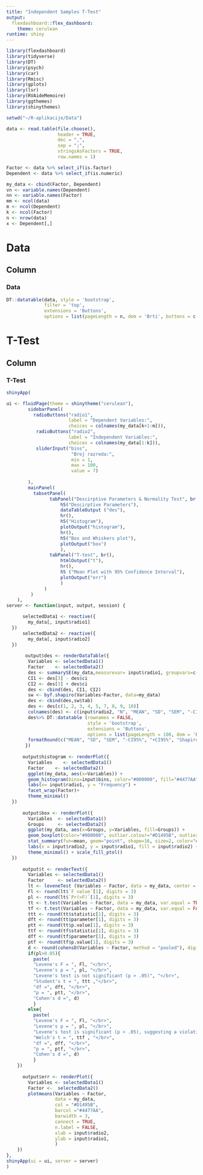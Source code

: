 ---
title: "Independent Samples T-Test"
output: 
  flexdashboard::flex_dashboard:
    theme: cerulean
runtime: shiny
---

```{r}
library(flexdashboard)
library(tidyverse)
library(DT)
library(psych)
library(car)
library(Rmisc)
library(gplots)
library(lsr)
library(RVAideMemoire)
library(ggthemes)
library(shinythemes)

setwd("~/R-aplikacije/Data")

data <- read.table(file.choose(),                  
                   header = TRUE,                      
                   dec = ",",                          
                   sep = ";",                          
                   stringsAsFactors = TRUE,
                   row.names = 1)

Factor <- data %>% select_if(is.factor)
Dependent <- data %>% select_if(is.numeric)

my_data <- cbind(Factor, Dependent)
vn <- variable.names(Dependent)
nn <- variable.names(Factor)
mm <- ncol(data)
m <- ncol(Dependent)
k <- ncol(Factor)
n <- nrow(data)
x <- Dependent[,]
```

Data
=======================================================================

Column {data-width=1000}
-----------------------------------------------------------------------

### Data

```{r}
DT::datatable(data, style = 'bootstrap', 
              filter = 'top', 
              extensions = 'Buttons', 
              options = list(pageLength = n, dom = 'Brti', buttons = c('copy','csv', 'excel')))
```

T-Test
=======================================================================

Column {data-width=1000}
-----------------------------------------------------------------------

### T-Test

```{r}

shinyApp(

ui <- fluidPage(theme = shinytheme("cerulean"),
        sidebarPanel(
          radioButtons("radio1", 
                       label = "Dependent Variables:",
                       choices = colnames(my_data[k+1:m])),
           radioButtons("radio2", 
                       label = "Independent Variables:",
                       choices = colnames(my_data[1:k])),
           sliderInput("bins",
                        "Broj razreda:",
                        min = 1,
                        max = 100,
                        value = 7)
          
        ),
        mainPanel(
          tabsetPanel(
                tabPanel("Descirptive Parameters & Normality Test", br(),
                    h5("Descirptive Parameters"),
                    dataTableOutput ("des"),
                    hr(),
                    h5("Histogram"),
                    plotOutput("histogram"),
                    hr(),
                    h5("Box and Whiskers plot"),
                    plotOutput("box")
                    ),
                tabPanel("T-test", br(),
                    htmlOutput("t"),
                    hr(),
                    h5 ("Mean Plot with 95% Confidence Interval"),
                    plotOutput("err")
                    )
              )
         )
    ),
server <- function(input, output, session) {

      selectedData1 <- reactive({
        my_data[, input$radio1]
  })
      selectedData2 <- reactive({   
        my_data[, input$radio2]
  })
      
       output$des <- renderDataTable({
        Variables <- selectedData1()
        Factor    <- selectedData2()
        des <- summarySE(my_data,measurevar= input$radio1, groupvars=c(input$radio2))
        CI1 <- des[3] - des$ci
        CI2 <- des[3] + des$ci
        des <- cbind(des, CI1, CI2)
        sw <- byf.shapiro(Variables~Factor, data=my_data)
        des <- cbind(des,sw$tab)
        des <- des[c(1, 2, 3, 4, 5, 7, 8, 9, 10)]
        colnames(des) <- c(input$radio2, "N", "MEAN", "SD", "SEM", "-CI95%", "+CI95%", "Shapiro-Wilk W", "P")
        des%>% DT::datatable (rownames = FALSE, 
                              style = 'bootstrap', 
                              extensions = 'Buttons', 
                              options = list(pageLength = 100, dom = 'Bt',buttons = c('copy'))) %>% 
        formatRound(c("MEAN", "SD", "SEM", "-CI95%", "+CI95%", "Shapiro-Wilk W", "P"), 3)
       })
       
      output$histogram <- renderPlot({
        Variables    <- selectedData1()
        Factor    <- selectedData2()
        ggplot(my_data, aes(x=Variables)) + 
        geom_histogram(bins=input$bins, color="#000000", fill="#4477AA") +
        labs(x= input$radio1, y = "Frequency") +
        facet_wrap(Factor)+
        theme_minimal()
  })
      
      output$box <- renderPlot({
        Variables  <- selectedData1()
        Groups     <- selectedData2()
        ggplot(my_data, aes(x=Groups, y=Variables, fill=Groups)) + 
        geom_boxplot(color="#000000", outlier.colour="#D1495B", outlier.size=3) +
        stat_summary(fun=mean, geom="point", shape=16, size=2, color="#000000") +
        labs(x = input$radio2, y = input$radio1, fill = input$radio2) +
        theme_minimal() + scale_fill_ptol()
  })
      
      output$t <- renderText({
        Variables <- selectedData1()
        Factor     <- selectedData2()
        lt <- leveneTest (Variables ~ Factor, data = my_data, center = mean)
        Fl <- round(lt$`F value`[1], digits = 3)
        pl <- round(lt$`Pr(>F)`[1], digits = 3)
        tt <- t.test(Variables ~ Factor, data = my_data, var.equal = TRUE)
        tf <- t.test(Variables ~ Factor, data = my_data, var.equal = FALSE)
        ttt <- round(tt$statistic[1], digits = 3)
        dft <- round(tt$parameter[1], digits = 3)
        ptt <- round(tt$p.value[1], digits = 3)
        ttf <- round(tf$statistic[1], digits = 3)
        dff <- round(tf$parameter[1], digits = 3)
        ptf <- round(tf$p.value[1], digits = 3)
        d <- round(cohensD(Variables ~ Factor, method = "pooled"), digits = 3)
        if(pl>0.05){
          paste(
          "Levene's F = ", Fl, "</br>",
          "Levene's p = ", pl, "</br>",
          "Levene's test is not significant (p > .05)", "</br>",
          "Student's t = ", ttt ,"</br>",
          "df =", dft, "</br>",
          "p = ", ptt, "</br>", 
          "Cohen's d =", d)
          }
        else{
          paste(
          "Levene's F = ", Fl, "</br>",
          "Levene's p = ", pl, "</br>",
          "Levene's test is significant (p < .05), suggesting a violation of the assumption of equal variances", "</br>",
          "Welch's t = ", ttf , "</br>",
          "df =", dff, "</br>",
          "p = ", ptf, "</br>",
          "Cohen's d =", d)
          }
    })  
      
      output$err <- renderPlot({
        Variables <- selectedData1()
        Factor <-  selectedData2()
        plotmeans(Variables ~ Factor, 
                  data = my_data, 
                  col = "#D1495B",
                  barcol ="#4477AA", 
                  barwidth = 3,
                  connect = TRUE, 
                  n.label = FALSE, 
                  xlab = input$radio2, 
                  ylab = input$radio1,
                  )
    })
},
shinyApp(ui = ui, server = server)
)
```

